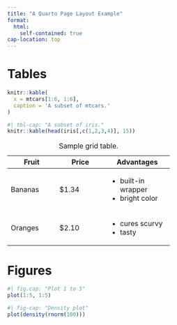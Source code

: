 ```yaml
---
title: "A Quarto Page Layout Example"
format:
  html: 
    self-contained: true
cap-location: top
---
```


# Tables

```r
knitr::kable(
  x = mtcars[1:6, 1:6],
  caption = 'A subset of mtcars.'
)
```

```r
#| tbl-cap: "A subset of iris."
knitr::kable(head(iris[,c(1,2,3,4)], 15))
```


+---------------+---------------+--------------------+
| Fruit         | Price         | Advantages         |
+===============+===============+====================+
| Bananas       | $1.34         | - built-in wrapper |
|               |               | - bright color     |
+---------------+---------------+--------------------+
| Oranges       | $2.10         | - cures scurvy     |
|               |               | - tasty            |
+---------------+---------------+--------------------+

: Sample grid table.

# Figures

```r
#| fig.cap: "Plot 1 to 5"
plot(1:5, 1:5)
```

```r
#| fig-cap: "Density plot"
plot(density(rnorm(100)))
```
